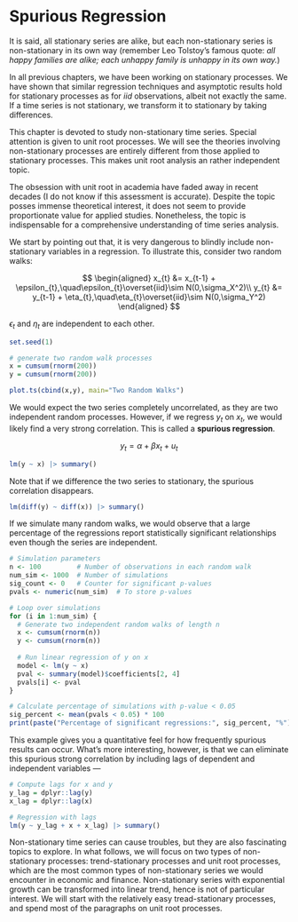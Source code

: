 # Spurious Regression

It is said, all stationary series are alike, but each non-stationary
series is non-stationary in its own way (remember Leo Tolstoy's famous
quote: *all happy families are alike; each unhappy family is unhappy in
its own way.*)

In all previous chapters, we have been working on stationary processes.
We have shown that similar regression techniques and asymptotic results
hold for stationary processes as for $iid$ observations, albeit not
exactly the same. If a time series is not stationary, we transform it to
stationary by taking differences.

This chapter is devoted to study non-stationary time series. Special
attention is given to unit root processes. We will see the theories
involving non-stationary processes are entirely different from those
applied to stationary processes. This makes unit root analysis an rather
independent topic.

The obsession with unit root in academia have faded away in recent
decades (I do not know if this assessment is accurate). Despite the
topic posses immense theoretical interest, it does not seem to provide
proportionate value for applied studies. Nonetheless, the topic is
indispensable for a comprehensive understanding of time series analysis.

We start by pointing out that, it is very dangerous to blindly include
non-stationary variables in a regression. To illustrate this, consider
two random walks:

$$
\begin{aligned}
x_{t} &= x_{t-1} + \epsilon_{t},\quad\epsilon_{t}\overset{iid}\sim N(0,\sigma_X^2)\\
y_{t} &= y_{t-1} + \eta_{t},\quad\eta_{t}\overset{iid}\sim N(0,\sigma_Y^2)
\end{aligned}
$$

$\epsilon_t$ and $\eta_t$ are independent to each other.

```r
set.seed(1)

# generate two random walk processes
x = cumsum(rnorm(200))
y = cumsum(rnorm(200))

plot.ts(cbind(x,y), main="Two Random Walks")
```

We would expect the two series completely uncorrelated, as they are two
independent random processes. However, if we regress $y_t$ on $x_t$, we
would likely find a very strong correlation. This is called a **spurious
regression**.

$$
y_t = \alpha + \beta x_t + u_t
$$

```r
lm(y ~ x) |> summary()
```

Note that if we difference the two series to stationary, the spurious
correlation disappears.

```r
lm(diff(y) ~ diff(x)) |> summary()
```

If we simulate many random walks, we would observe that a large
percentage of the regressions report statistically significant
relationships even though the series are independent.

```r
# Simulation parameters
n <- 100         # Number of observations in each random walk
num_sim <- 1000  # Number of simulations
sig_count <- 0   # Counter for significant p-values
pvals <- numeric(num_sim)  # To store p-values

# Loop over simulations
for (i in 1:num_sim) {
  # Generate two independent random walks of length n
  x <- cumsum(rnorm(n))
  y <- cumsum(rnorm(n))
  
  # Run linear regression of y on x
  model <- lm(y ~ x)
  pval <- summary(model)$coefficients[2, 4]
  pvals[i] <- pval
}

# Calculate percentage of simulations with p-value < 0.05
sig_percent <- mean(pvals < 0.05) * 100
print(paste("Percentage of significant regressions:", sig_percent, "%"))

```

This example gives you a quantitative feel for how frequently spurious
results can occur. What's more interesting, however, is that we can
eliminate this spurious strong correlation by including lags of
dependent and independent variables —

```r
# Compute lags for x and y
y_lag = dplyr::lag(y)
x_lag = dplyr::lag(x)

# Regression with lags
lm(y ~ y_lag + x + x_lag) |> summary()
```

Non-stationary time series can cause troubles, but they are also
fascinating topics to explore. In what follows, we will focus on two
types of non-stationary processes: trend-stationary processes and unit
root processes, which are the most common types of non-stationary series
we would encounter in economic and finance. Non-stationary series with
exponential growth can be transformed into linear trend, hence is not of
particular interest. We will start with the relatively easy
tread-stationary processes, and spend most of the paragraphs on unit
root processes.
